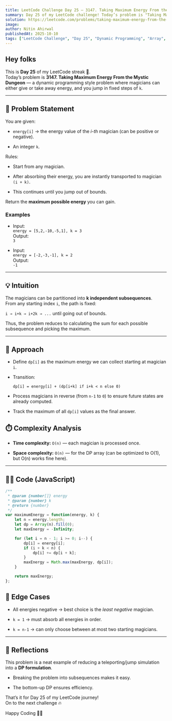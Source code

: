 ```yaml
---
title: LeetCode Challenge Day 25 — 3147. Taking Maximum Energy From the Mystic Dungeon  
summary: Day 25 of my LeetCode challenge! Today’s problem is "Taking Maximum Energy From the Mystic Dungeon". I explain the dynamic programming intuition, walk through the subsequence partitioning approach, analyze time and space complexity, and share my JavaScript solution.  
solution: https://leetcode.com/problems/taking-maximum-energy-from-the-mystic-dungeon/solutions/7264560/3147-taking-maximum-energy-from-the-myst-5p8g
image:  
author: Nitin Ahirwal  
publishedAt: 2025-10-10  
tags: ["LeetCode Challenge", "Day 25", "Dynamic Programming", "Array", "Greedy", "JavaScript", "Medium", "Portfolio"]  
---
```


## Hey folks

This is **Day 25** of my LeetCode streak 🚀.  
Today’s problem is **3147. Taking Maximum Energy From the Mystic Dungeon** — a dynamic programming style problem where magicians can either give or take away energy, and you jump in fixed steps of `k`.

---

## 📌 Problem Statement

You are given:

- `energy[i]` → the energy value of the _i-th_ magician (can be positive or negative).
    
- An integer `k`.
    

Rules:

- Start from any magician.
    
- After absorbing their energy, you are instantly transported to magician `(i + k)`.
    
- This continues until you jump out of bounds.
    

Return the **maximum possible energy** you can gain.

### Examples

- Input:  
    `energy = [5,2,-10,-5,1], k = 3`  
    Output:  
    `3`
    
- Input:  
    `energy = [-2,-3,-1], k = 2`  
    Output:  
    `-1`
    

---

## 💡 Intuition

The magicians can be partitioned into **k independent subsequences**.  
From any starting index `i`, the path is fixed:

`i → i+k → i+2k → ...` until going out of bounds.

Thus, the problem reduces to calculating the sum for each possible subsequence and picking the maximum.

---

## 🔑 Approach

- Define `dp[i]` as the maximum energy we can collect starting at magician `i`.
    
- Transition:
    
    `dp[i] = energy[i] + (dp[i+k] if i+k < n else 0)`
    
- Process magicians in reverse (from `n-1` to `0`) to ensure future states are already computed.
    
- Track the maximum of all `dp[i]` values as the final answer.

## ⏱️ Complexity Analysis

- **Time complexity:** `O(n)` — each magician is processed once.
    
- **Space complexity:** `O(n)` — for the DP array (can be optimized to O(1), but O(n) works fine here).
    

---

## 🧑‍💻 Code (JavaScript)

```js
/**
 * @param {number[]} energy
 * @param {number} k
 * @return {number}
 */
var maximumEnergy = function(energy, k) {
    let n = energy.length;
    let dp = Array(n).fill(0);
    let maxEnergy = -Infinity;

    for (let i = n - 1; i >= 0; i--) {
        dp[i] = energy[i];
        if (i + k < n) {
            dp[i] += dp[i + k];
        }
        maxEnergy = Math.max(maxEnergy, dp[i]);
    }

    return maxEnergy;
};

```


## 🧪 Edge Cases

- All energies negative → best choice is the _least negative_ magician.
    
- `k = 1` → must absorb all energies in order.
    
- `k = n-1` → can only choose between at most two starting magicians.
    

---

## 🎥 Reflections

This problem is a neat example of reducing a teleporting/jump simulation into a **DP formulation**.

- Breaking the problem into subsequences makes it easy.
    
- The bottom-up DP ensures efficiency.
    

That’s it for Day 25 of my LeetCode journey!  
On to the next challenge 🔥

Happy Coding 👨‍💻
